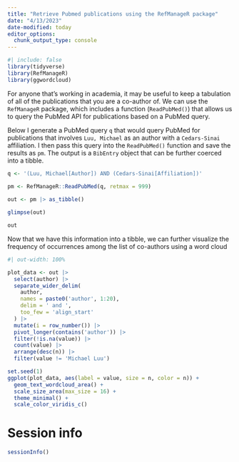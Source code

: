 ```yaml
---
title: "Retrieve Pubmed publications using the RefManageR package"
date: "4/13/2023"
date-modified: today
editor_options: 
  chunk_output_type: console
---
```


```r
#| include: false
library(tidyverse)
library(RefManageR)
library(ggwordcloud)

```

For anyone that's working in academia, it may be useful to keep a tabulation of all of the publications that you are a co-author of. We can use the `RefManageR` package, which includes a function (`ReadPubMed()`) that allows us to query the PubMed API for publications based on a PubMed query.

Below I generate a PubMed query `q` that would query PubMed for publications that involves `Luu, Michael` as an author with a `Cedars-Sinai` affiliation. I then pass this query into the `ReadPubMed()` function and save the results as `pm`. The output is a `BibEntry` object that can be further coerced into a tibble.

```r

q <- '(Luu, Michael[Author]) AND (Cedars-Sinai[Affiliation])'

pm <- RefManageR::ReadPubMed(q, retmax = 999)
  
out <- pm |> as_tibble()

glimpse(out)

out
```

Now that we have this information into a tibble, we can further visualize the frequency of occurrences among the list of co-authors using a word cloud

```r
#| out-width: 100%

plot_data <- out |>
  select(author) |>
  separate_wider_delim(
    author,
    names = paste0('author', 1:20),
    delim = ' and ',
    too_few = 'align_start'
  ) |>
  mutate(i = row_number()) |>
  pivot_longer(contains('author')) |>
  filter(!is.na(value)) |> 
  count(value) |> 
  arrange(desc(n)) |> 
  filter(value != 'Michael Luu')

set.seed(1)
ggplot(plot_data, aes(label = value, size = n, color = n)) +
  geom_text_wordcloud_area() +
  scale_size_area(max_size = 16) +
  theme_minimal() +
  scale_color_viridis_c()

```

# Session info

```r
sessionInfo()
```
